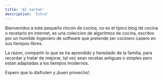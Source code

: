 ```yaml
---
title: 'Al sarten'
description: 'Intro'
---
```


Bienvenidos a este pequeño rincón de cocina, no es el tipico blog de cocina o recetario en internet, es una coleccion de algoritmos de cocina, escritos por un humilde Ingeniero de software que pretende ser cocinero casero en sus tiempos libres.

La razon, compartir lo que se ha aprendido y heredado de la familia, para recordar y tratar de mejorar, tal vez sean recetas antiguas o simples pero estan adaptadas a los tiempos modernos.

Espero que lo disfruten y ¡buen provecho!.
